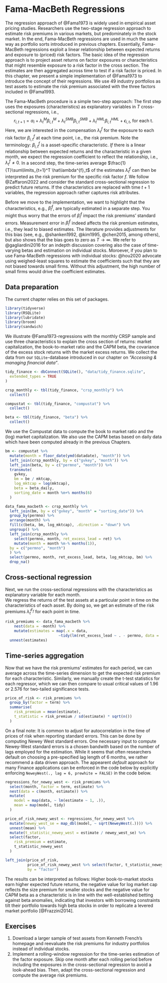 # Fama-MacBeth Regressions

The regression approach of @Fama1973 is widely used in empirical asset pricing studies. 
Researchers use the two-stage regression approach to estimate risk premiums in various markets, but predominately in the stock market. 
In the end, Fama-MacBeth regressions are used in much the same way as portfolio sorts introduced in previous chapters.
Essentially, Fama-MacBeth regressions exploit a linear relationship between expected returns and exposure to (priced) risk factors. 
The basic idea of the regression approach is to project asset returns on factor exposures or characteristics that might resemble exposure to a risk factor in the cross section. 
The estimates are then aggregated across time to test if a risk factor is priced. 
In this chapter, we present a simple implementation of @Fama1973 to introduce the concept of their regressions. We use 49 industry portfolios as test assets to estimate the risk premium associated with the three factors included in @Fama1993.

The Fama-MacBeth procedure is a simple two-step approach: 
The first step uses the exposures (characteristics) as explanatory variables in $T$ cross-sectional regressions, i.e.,
$$r_{i,t+1} = \alpha_i + \lambda^{M}_t \beta^M_{i,t}  + \lambda^{SMB}_t \beta^{SMB}_{i,t} + \lambda^{HML}_t \beta^{HML}_{i,t} + \epsilon_{i,t}\text{, for each t}.$$ 
Here, we are interested in the compensation $\lambda^{f}_t$ for the exposure to each risk factor $\beta^{f}_{i,t}$ at each time point, i.e., the risk premium. Note the terminology: $\beta^{f}_{i,t}$ is a asset-specific characteristic. *If* there is a linear relationship between expected returns and the characteristic in a given month, we expect the regression coefficient to reflect the relationship, i.e., $\lambda_t^{f}\neq0$. 
In a second step, the time-series average $\frac{1}{T}\sum\limits_{t=1}^T \hat\lambda^{f}_t$ of the estimates $\hat\lambda^{f}_t$ can then be interpreted as the risk premium for the specific risk factor $f$. We follow @Zaffaroni2022 and consider the standard cross-sectional regression to predict future returns. If the characteristics are replaced with time $t+1$ variables, the regression approach rather captures risk attributes. 

Before we move to the implementation, we want to highlight that the characteristics, e.g., $\hat\beta^{f}_{i}$, are typically estimated in a separate step. You might thus worry that the errors of $\hat\beta^{f}_{i}$ impact the risk premiums' standard errors. Measurement error in $\hat\beta^{f}_{i}$ indeed affects the risk premium estimates, i.e., they lead to biased estimates. The literature provides adjustments for this bias (see, e.g., @shanken1992, @kim1995, @chen2015, among others), but also shows that the bias goes to zero as $T \to \infty$. We refer to @gagliardini2016 for an indepth discussion covering also the case of time-varying betas and estimation on individual stocks. Moroever, if you plan to use Fama-MacBeth regressions with individual stocks: @hou2020 advocate using weighed-least squares to estimate the coefficients such that they are not biased towards small firms. Without this adjustment, the high number of small firms would drive the coefficient estimates.

## Data preparation

The current chapter relies on this set of packages. 
```r
library(tidyverse)
library(RSQLite)
library(lubridate)
library(broom)
library(sandwich)
```

We illustrate @Fama1973-regressions with the monthly CRSP sample and use three characteristics to explain the cross section of returns: market capitalization, the book-to-market ratio and the CAPM beta, the covariance of the excess stock returns with the market excess returns. We collect the data from our `SQLite`-database introduced in our chapter on *"Accessing & managing financial data"*.

```r
tidy_finance <- dbConnect(SQLite(), "data/tidy_finance.sqlite",
  extended_types = TRUE
)

crsp_monthly <- tbl(tidy_finance, "crsp_monthly") %>%
  collect()

compustat <- tbl(tidy_finance, "compustat") %>%
  collect()

beta <- tbl(tidy_finance, "beta") %>%
  collect()
```

We use the Compustat data to compute the book to market ratio and the (log) market capitalization. 
We also use the CAPM betas based on daily data which have been computed already in the previous Chapters.

```r
bm <- compustat %>%
  mutate(month = floor_date(ymd(datadate), "month")) %>%
  left_join(crsp_monthly, by = c("gvkey", "month")) %>%
  left_join(beta, by = c("permno", "month")) %>%
  transmute(
    gvkey,
    bm = be / mktcap,
    log_mktcap = log(mktcap),
    beta = beta_daily,
    sorting_date = month %m+% months(6)
  )

data_fama_macbeth <- crsp_monthly %>%
  left_join(bm, by = c("gvkey", "month" = "sorting_date")) %>%
  group_by(permno) %>%
  arrange(month) %>%
  fill(c(beta, bm, log_mktcap), .direction = "down") %>%
  ungroup() %>%
  left_join(crsp_monthly %>%
    select(permno, month, ret_excess_lead = ret) %>%
    mutate(month = month %m-% months(1)),
  by = c("permno", "month")
  ) %>%
  select(permno, month, ret_excess_lead, beta, log_mktcap, bm) %>%
  drop_na()
```

## Cross-sectional regression

Next, we run the cross-sectional regressions with the characteristics as explanatory variable for each month.  
We regress the returns of the test assets at a particular point in time on the characteristics of each asset. 
By doing so, we get an estimate of the risk premiums $\hat\lambda^{F_f}_t$ for each point in time. 

```r
risk_premiums <- data_fama_macbeth %>%
    nest(data = -month) %>% 
    mutate(estimates = map(.x = data, 
                        ~tidy(lm(ret_excess_lead ~ . - permno, data = .x)))) %>% 
  unnest(estimates)
```

## Time-series aggregation

Now that we have the risk premiums' estimates for each period, we can average across the time-series dimension to get the expected risk premium for each characteristic. Similarly, we manually create the t-test statistics for each regressor, which we can then compare to usual critical values of 1.96 or 2.576 for two-tailed significance tests. 

```r
price_of_risk <- risk_premiums %>%
  group_by(factor = term) %>%
  summarise(
    risk_premium = mean(estimate),
    t_statistic = risk_premium / sd(estimate) * sqrt(n())
  )
```

On a final note: It is common to adjust for autocorrelation in the time of prices of risk when reporting standard errors. This can be done by computing Newey West standard errors. One necessary input to compute Newey-West standard errors is a chosen bandwith based on the number of lags employed for the estimation. While it seems that often researchers default on choosing a pre-specified lag length of 6 months, we rather recommend a data driven approach. The appearent *default* approach for many Finance applications can be enforced in the code below by explicitly enforcing `NeweyWest(., lag = 6, prewhite = FALSE)` in the code below. 

```r
regressions_for_newey_west <- risk_premiums %>%
  select(month, factor = term, estimate) %>%
  nest(data = c(month, estimate)) %>%
  mutate(
    model = map(data, ~ lm(estimate ~ 1, .)),
    mean = map(model, tidy)
  )

price_of_risk_newey_west <- regressions_for_newey_west %>%
  mutate(newey_west_se = map_dbl(model, ~ sqrt(NeweyWest(.)))) %>%
  unnest(mean) %>%
  mutate(t_statistic_newey_west = estimate / newey_west_se) %>%
  select(factor,
    risk_premium = estimate,
    t_statistic_newey_west
  )

left_join(price_of_risk,
          price_of_risk_newey_west %>% select(factor, t_statistic_newey_west),
          by = "factor")
```

The results can be interpreted as follows: Higher book-to-market stocks earn higher expected future returns, the negative value for log market cap reflects the size premium for smaller stocks and the negative value for CAPM beta as a characteristic is in line with the well-established betting against beta anomalies, indicating that investors with borrowing constraints tilt their portfolio towards high beta stocks in order to replicate a levered market portfolio [@Frazzini2014].

## Exercises

1. Download a larger sample of test assets from Kenneth French's homepage and reevaluate the risk premiums for industry portfolios instead of individual stocks.
1. Implement a rolling-window regression for the time-series estimation of the factor exposure. Skip one month after each rolling period before including the exposures in the cross-sectional regression to avoid a look-ahead bias. Then, adapt the cross-sectional regression and compute the average risk premiums.